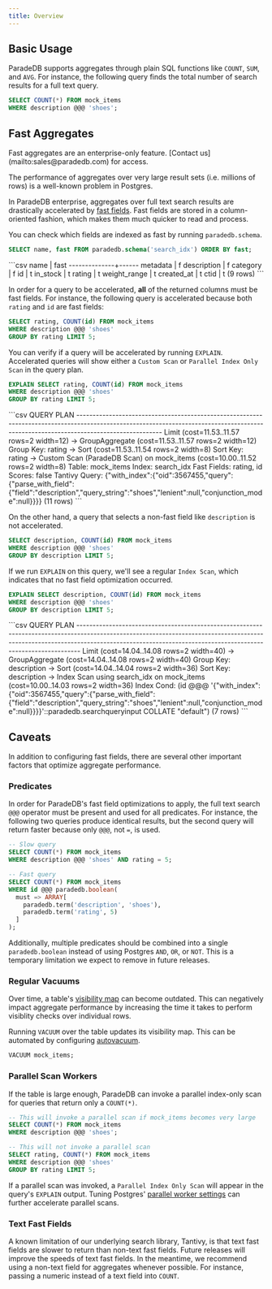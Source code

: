 ```yaml
---
title: Overview
---
```


## Basic Usage

ParadeDB supports aggregates through plain SQL functions like `COUNT`, `SUM`, and `AVG`. For instance, the following query finds the total number of search results for a full text query.

```sql
SELECT COUNT(*) FROM mock_items
WHERE description @@@ 'shoes';
```

## Fast Aggregates

<Info>
  Fast aggregates are an enterprise-only feature. [Contact us](mailto:sales@paradedb.com) for access.
</Info>

The performance of aggregates over very large result sets (i.e. millions of rows) is a well-known problem in Postgres.

In ParadeDB enterprise, aggregates over full text search results are drastically accelerated by [fast fields](/documentation/indexing/fast_fields).
Fast fields are stored in a column-oriented fashion, which makes them much quicker to read and process.

You can check which fields are indexed as fast by running `paradedb.schema`.

```sql
SELECT name, fast FROM paradedb.schema('search_idx') ORDER BY fast;
```

<Accordion title="Expected Response">
```csv
     name     | fast
--------------+------
 metadata     | f
 description  | f
 category     | f
 id           | t
 in_stock     | t
 rating       | t
 weight_range | t
 created_at   | t
 ctid         | t
(9 rows)
```
</Accordion>

In order for a query to be accelerated, **all** of the returned columns must be fast fields. For instance, the following query is accelerated because both `rating`
and `id` are fast fields:

```sql
SELECT rating, COUNT(id) FROM mock_items
WHERE description @@@ 'shoes'
GROUP BY rating LIMIT 5;
```

You can verify if a query will be accelerated by running `EXPLAIN`. Accelerated queries will show either a `Custom Scan` or `Parallel Index Only Scan` in the query plan.

```sql
EXPLAIN SELECT rating, COUNT(id) FROM mock_items
WHERE description @@@ 'shoes'
GROUP BY rating LIMIT 5;
```

<Accordion title="Expected Response">
```csv
                                                                                      QUERY PLAN
--------------------------------------------------------------------------------------------------------------------------------------------------------------------------------------
 Limit  (cost=11.53..11.57 rows=2 width=12)
   ->  GroupAggregate  (cost=11.53..11.57 rows=2 width=12)
         Group Key: rating
         ->  Sort  (cost=11.53..11.54 rows=2 width=8)
               Sort Key: rating
               ->  Custom Scan (ParadeDB Scan) on mock_items  (cost=10.00..11.52 rows=2 width=8)
                     Table: mock_items
                     Index: search_idx
                     Fast Fields: rating, id
                     Scores: false
                     Tantivy Query: {"with_index":{"oid":3567455,"query":{"parse_with_field":{"field":"description","query_string":"shoes","lenient":null,"conjunction_mode":null}}}}
(11 rows)
```
</Accordion>

On the other hand, a query that selects a non-fast field like `description` is not accelerated.

```sql
SELECT description, COUNT(id) FROM mock_items
WHERE description @@@ 'shoes'
GROUP BY description LIMIT 5;
```

If we run `EXPLAIN` on this query, we'll see a regular `Index Scan`, which indicates that no fast field optimization occurred.

```sql
EXPLAIN SELECT description, COUNT(id) FROM mock_items
WHERE description @@@ 'shoes'
GROUP BY description LIMIT 5;
```

<Accordion title="Expected Response">
```csv
                                                                                                                QUERY PLAN
-------------------------------------------------------------------------------------------------------------------------------------------------------------------------------------------------------------------------------------------
 Limit  (cost=14.04..14.08 rows=2 width=40)
   ->  GroupAggregate  (cost=14.04..14.08 rows=2 width=40)
         Group Key: description
         ->  Sort  (cost=14.04..14.04 rows=2 width=36)
               Sort Key: description
               ->  Index Scan using search_idx on mock_items  (cost=10.00..14.03 rows=2 width=36)
                     Index Cond: (id @@@ '{"with_index":{"oid":3567455,"query":{"parse_with_field":{"field":"description","query_string":"shoes","lenient":null,"conjunction_mode":null}}}}'::paradedb.searchqueryinput COLLATE "default")
(7 rows)
```
</Accordion>

## Caveats

In addition to configuring fast fields, there are several other important factors that optimize aggregate performance.

### Predicates

In order for ParadeDB's fast field optimizations to apply, the full text search `@@@` operator must be present and used for all predicates.
For instance, the following two queries produce identical results, but the second query will return faster because only `@@@`, not `=`, is used.

```sql
-- Slow query
SELECT COUNT(*) FROM mock_items
WHERE description @@@ 'shoes' AND rating = 5;

-- Fast query
SELECT COUNT(*) FROM mock_items
WHERE id @@@ paradedb.boolean(
  must => ARRAY[
    paradedb.term('description', 'shoes'),
    paradedb.term('rating', 5)
  ]
);
```

Additionally, multiple predicates should be combined into a single `paradedb.boolean` instead of using Postgres `AND`, `OR`, or `NOT`. This is a temporary limitation we expect
to remove in future releases.

### Regular Vacuums

Over time, a table's [visibility map](https://www.postgresql.org/docs/current/storage-vm.html) can become outdated. This can negatively impact aggregate performance by increasing the time it takes to perform visiblity checks over individual rows.

Running `VACUUM` over the table updates its visibility map. This can be automated by configuring [autovacuum](https://www.postgresql.org/docs/current/routine-vacuuming.html).

```sql
VACUUM mock_items;
```

### Parallel Scan Workers

If the table is large enough, ParadeDB can invoke a parallel index-only scan for queries that return only a `COUNT(*)`.

```sql
-- This will invoke a parallel scan if mock_items becomes very large
SELECT COUNT(*) FROM mock_items
WHERE description @@@ 'shoes';

-- This will not invoke a parallel scan
SELECT rating, COUNT(*) FROM mock_items
WHERE description @@@ 'shoes'
GROUP BY rating LIMIT 5;
```

If a parallel scan was invoked, a `Parallel Index Only Scan` will appear in the query's `EXPLAIN` output. Tuning Postgres' [parallel worker settings](/documentation/configuration/parallel)
can further accelerate parallel scans.

### Text Fast Fields

A known limitation of our underlying search library, Tantivy, is that text fast fields are slower to return than non-text fast fields.
Future releases will improve the speeds of text fast fields. In the meantime, we recommend using a non-text field for aggregates whenever possible. For instance,
passing a numeric instead of a text field into `COUNT`.
